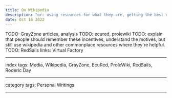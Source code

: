 ```yaml
---
title: On Wikipedia
description: "or: using resources for what they are, getting the best out of everything we've got"
date: Oct 16 2022
---
```


TODO: GrayZone articles, analysis
TODO: ecured, prolewiki
TODO: explain that people should remember these incentives, understand the motives, but still use wikipedia and other commonplace resources where they're helpful.
TODO: RedSails links: Virtual Factory

---

index tags: Media, Wikipedia, GrayZone, EcuRed, ProleWiki, RedSails, Roderic Day

---

category tags: Personal Writings

---
